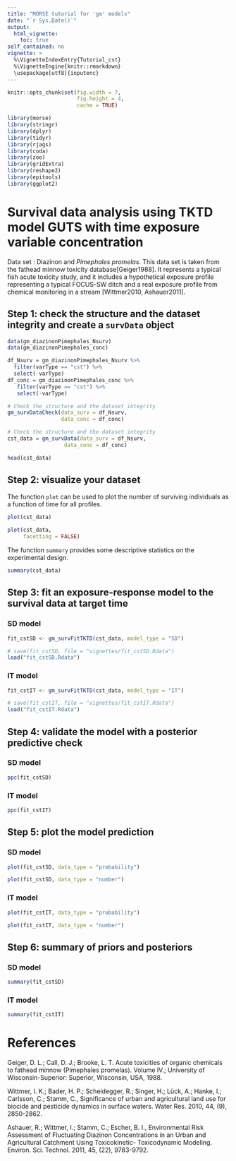```yaml
---
title: "MORSE tutorial for 'gm' models"
date: "`r Sys.Date()`"
output:
  html_vignette:
    toc: true
self_contained: no
vignette: >
  %\VignetteIndexEntry{Tutorial_cst}
  %\VignetteEngine{knitr::rmarkdown}
  \usepackage[utf8]{inputenc}
---
```



```r
knitr::opts_chunk$set(fig.width = 7,
                      fig.height = 4,
                      cache = TRUE)
```



```r
library(morse)
library(stringr)
library(dplyr)
library(tidyr)
library(rjags)
library(coda)
library(zoo)
library(gridExtra)
library(reshape2)
library(epitools)
library(ggplot2)
```

# Survival data analysis using TKTD model GUTS with time exposure variable concentration

Data set : Diazinon and *Pimephales promelas*.
This data set is taken from the fathead minnow toxicity database[Geiger1988]. It represents a typical fish acute
toxicity study, and it includes a hypothetical exposure profile representing a typical FOCUS-SW ditch and a real exposure profile from chemical monitoring in a stream [Wittmer2010, Ashauer2011].


## Step 1: check the structure and the dataset integrity and create a `survData` object

```r
data(gm_diazinonPimephales_Nsurv)
data(gm_diazinonPimephales_conc)
```

```r
df_Nsurv = gm_diazinonPimephales_Nsurv %>%
  filter(varType == "cst") %>%
  select(-varType)
df_conc = gm_diazinonPimephales_conc %>%
   filter(varType == "cst") %>%
   select(-varType)

# Check the structure and the dataset integrity 
gm_survDataCheck(data_surv = df_Nsurv,
                 data_conc = df_conc)

# Check the structure and the dataset integrity 
cst_data = gm_survData(data_surv = df_Nsurv,
                  data_conc = df_conc)

head(cst_data)
```


## Step 2: visualize your dataset

The function `plot` can be used to plot the number of surviving individuals
as a function of time for all profiles.

```r
plot(cst_data)

plot(cst_data,
     facetting = FALSE)
```

The function `summary` provides some descriptive statistics on the experimental design.

```r
summary(cst_data)
```


## Step 3: fit an exposure-response model to the survival data at target time

### SD model

```r
fit_cstSD <- gm_survFitTKTD(cst_data, model_type = "SD")
```


```r
# save(fit_cstSD, file = "vignettes/fit_cstSD.Rdata")
load("fit_cstSD.Rdata")
``` 

### IT model


```r
fit_cstIT <- gm_survFitTKTD(cst_data, model_type = "IT")
```


```r
# save(fit_cstIT, file = "vignettes/fit_cstIT.Rdata")
load("fit_cstIT.Rdata")
``` 

## Step 4: validate the model with a posterior predictive check

### SD model

```r
ppc(fit_cstSD)
```

### IT model

```r
ppc(fit_cstIT)
```

## Step 5: plot the model prediction

### SD model

```r
plot(fit_cstSD, data_type = "probability")
```


```r
plot(fit_cstSD, data_type = "number")
```

### IT model

```r
plot(fit_cstIT, data_type = "probability")
```


```r
plot(fit_cstIT, data_type = "number")
```

## Step 6: summary of priors and posteriors

### SD model

```r
summary(fit_cstSD)
```

### IT model

```r
summary(fit_cstIT)
```


# References

Geiger, D. L.; Call, D. J.; Brooke, L. T. Acute toxicities of organic chemicals to fathead minnow
(Pimephales promelas). Volume IV.; University of Wisconsin-Superior: Superior, Wisconsin, USA,
1988.

Wittmer, I. K.; Bader, H. P.; Scheidegger, R.; Singer, H.; Lück, A.; Hanke, I.; Carlsson, C.;
Stamm, C., Significance of urban and agricultural land use for biocide and pesticide dynamics in
surface waters. Water Res. 2010, 44, (9), 2850-2862.

Ashauer, R.; Wittmer, I.; Stamm, C.; Escher, B. I., Environmental Risk Assessment of
Fluctuating Diazinon Concentrations in an Urban and Agricultural Catchment Using Toxicokinetic-
Toxicodynamic Modeling. Environ. Sci. Technol. 2011, 45, (22), 9783-9792.
